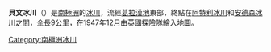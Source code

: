 {{Coord|66|17|S|63|47|W|source:GNIS|display=title}}

'''貝文冰川'''（{{lang-en|Bevin Glacier}}）是[[南極洲|南極洲]]的[[冰川|冰川]]，流經[[葛拉漢地|葛拉漢地]]東部，終點在[[阿特利冰川|阿特利冰川]]和[[安德森冰川|安德森冰川]]之間，全長9公里，在1947年12月由[[英國|英國]]探險隊繪入地圖。

{{DEFAULTSORT:Bevin Glacier}}
[[Category:南極洲冰川|Category:南極洲冰川]]


{{FoynCoast-geo-stub}}
